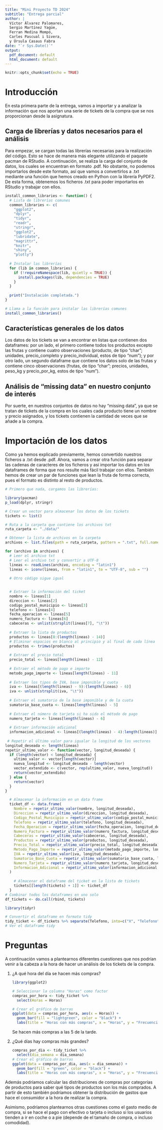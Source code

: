 ```yaml
---
title: "Mini Proyecto TD 2024"
subtitle: "Entrega parcial"
author: |
  Víctor Álvarez Palomares,  
  Sergio Martínez Yagüe,  
  Ferran Medina Mompó,  
  Carles Pascual i Sivera,  
  y Úrsula Casaus Fabra
date: "`r Sys.Date()`"
output:
  pdf_document: default
  html_document: default
---
```


```r
knitr::opts_chunk$set(echo = TRUE)
```

# Introducción

En esta primera parte de la entrega, vamos a importar y a analizar la información que nos aportan una serie de tickets de la compra que se nos proporcionan desde la asignatura.

## Carga de librerías y datos necesarios para el análisis

Para empezar, se cargan todas las librerías necesarias para la realización del código. Esto se hace de manera más elegante utilizando el paquete pacman de RStudio. A continuación, se realiza la carga del conjunto de datos, los cuales se encuentran en formato .pdf. No obstante, no podemos importarlos desde este formato, así que vamos a convertirlos a .txt mediante una función que hemos creado en Python con la librería PyPDF2. De esta forma, obtenemos los ficheros .txt para poder importarlos en RStudio y trabajar con ellos.

```r
install_common_libraries <- function() {
  # Lista de librerías comunes
  common_libraries <- c(
    "ggplot2",
    "dplyr",
    "tidyr",
    "readr",
    "stringr",
    "ggplot2",
    "lubridate",
    "magrittr",
    "knitr",
    "shiny",
    "plotly")
  
  # Instalar las librerías
  for (lib in common_libraries) {
    if (!requireNamespace(lib, quietly = TRUE)) {
      install.packages(lib, dependencies = TRUE)
    }
  }
  
  print("Instalación completada.")
}

# Llama a la función para instalar las librerías comunes
install_common_libraries()
```

## Características generales de los datos

Los datos de los tickets se van a encontrar en listas que contienen dos dataframes: por un lado, el primero contiene todos los productos excepto las frutas y contiene cuatro observaciones (producto, de tipo "char"; unidades, precio_completo y precio_individual, estos de tipo "num"); y por otro lado, un segundo dataframe que contiene los datos solo de las frutas y contiene cinco observaciones (frutas, de tipo "char"; precios, unidades, peso_kg y precio_por_kg, estos de tipo "num").

## Análisis de "missing data" en nuestro conjunto de interés

Por suerte, en nuestros conjuntos de datos no hay "missing data", ya que se tratan de tickets de la compra en los cuales cada producto tiene un nombre y precio asignados, y los tickets contienen la cantidad de veces que se añade a la compra.

# Importación de los datos

Como ya hemos explicado previamente, hemos convertido nuestros ficheros a .txt desde .pdf. Ahora, vamos a crear otra función para separar las cadenas de caracteres de los ficheros y así importar los datos en los dataframes de forma que nos resulte más fácil trabajar con ellos. También hemos de crear un par de funciones que lean la fruta de forma correcta, pues el formato es distinto al resto de productos.

```r
# Primero que nada, cargamos las librerías:

library(pacman)
p_load(dplyr, stringr)
```

```r
# Crear un vector para almacenar los datos de los tickets
tickets <- list()

# Ruta a la carpeta que contiene los archivos txt
ruta_carpeta <- "./data/"

# Obtener la lista de archivos en la carpeta
archivos <- list.files(path = ruta_carpeta, pattern = ".txt", full.names = TRUE)

for (archivo in archivos) {
  # Leer el archivo txt
  # Leer el archivo txt y convertir a UTF-8
  lineas <- readLines(archivo, encoding = "latin1")
  lineas <- iconv(lineas, from = "latin1", to = "UTF-8", sub = "")
  
  # Otro código sigue igual

  
  # Extraer la información del ticket
  nombre <- lineas[1]
  direccion <- lineas[2]
  codigo_postal_municipio <- lineas[3]
  telefono <- lineas[4]
  fecha_operacion <- lineas[5]
  numero_factura <- lineas[6]
  cabeceras <- unlist(strsplit(lineas[7], "\t"))
  
  # Extraer la lista de productos
  productos <- lineas[8:(length(lineas) - 14)]
  # Eliminar espacios en blanco al principio y al final de cada línea
  productos <- trimws(productos)
  
  # Extraer el precio total
  precio_total <- lineas[length(lineas) - 12]
  
  # Extraer el método de pago e importe
  metodo_pago_importe <- lineas[length(lineas) - 11]
  
  # Extraer los tipos de IVA, base imponible y cuota
  iva <- lineas[(length(lineas) - 9):(length(lineas) - 6)]
  iva <- unlist(strsplit(iva, "\t"))
  
  # Extraer el sumatorio de la base imponible y de la cuota
  sumatorio_base_cuota <- lineas[length(lineas) - 5]
  
  # Extraer el número de tarjeta si ha sido el método de pago
  numero_tarjeta <- lineas[length(lineas) - 6]
  
  # Extraer información adicional
  informacion_adicional <- lineas[(length(lineas) - 4):length(lineas)]
  
 # Repetir el último valor para igualar la longitud de los vectores
longitud_deseada <- length(lineas)
repetir_ultimo_valor <- function(vector, longitud_deseada) {
  if (length(vector) < longitud_deseada) {
    ultimo_valor <- vector[length(vector)]
    nueva_longitud <- longitud_deseada - length(vector)
    vector_extendido <- c(vector, rep(ultimo_valor, nueva_longitud))
    return(vector_extendido)
  } else {
    return(vector)
  }
}

  # Almacenar la información en un data frame
  ticket_df <- data.frame(
    Nombre = repetir_ultimo_valor(nombre, longitud_deseada),
    Direccion = repetir_ultimo_valor(direccion, longitud_deseada),
    Codigo_Postal_Municipio = repetir_ultimo_valor(codigo_postal_municipio,                 longitud_deseada),
    Telefono = repetir_ultimo_valor(telefono, longitud_deseada),
    Fecha_Operacion = repetir_ultimo_valor(fecha_operacion, longitud_deseada),
    Numero_Factura = repetir_ultimo_valor(numero_factura, longitud_deseada),
    Cabeceras = repetir_ultimo_valor(cabeceras, longitud_deseada),
    Productos = repetir_ultimo_valor(productos, longitud_deseada),
    Precio_Total = repetir_ultimo_valor(precio_total, longitud_deseada),
    Metodo_Pago_Importe = repetir_ultimo_valor(metodo_pago_importe, longitud_deseada),
    IVA = repetir_ultimo_valor(iva, longitud_deseada),
    Sumatorio_Base_Cuota = repetir_ultimo_valor(sumatorio_base_cuota, longitud_deseada),
    Numero_Tarjeta = repetir_ultimo_valor(numero_tarjeta, longitud_deseada),
    Informacion_Adicional = repetir_ultimo_valor(informacion_adicional, longitud_deseada)
  )
  
    # Almacenar el dataframe del ticket en la lista de tickets
    tickets[[length(tickets) + 1]] <- ticket_df
  }
# Combinar todos los dataframes en uno solo
df_tickets <- do.call(rbind, tickets)
```

```r
library(tidyr)

# Convertir el dataframe en formato tidy
tidy_ticket <- df_tickets %>% separate(Telefono, into=c("X", "Telefono"), sep = " ") %>% separate(Codigo_Postal_Municipio, into = c("CP", "Municipio")) %>% separate(Fecha_Operacion, into = c("Fecha", "Hora"), sep = " ") %>% mutate(Fecha = as.Date(Fecha, format = "%d/%m/%Y"), dia_semana = weekdays(Fecha)) %>%  separate(Hora, into = c("Horas", "Mins"), sep = ":") %>% separate(Numero_Factura, into = c("Y", "Cod_Factura"), sep = ":") %>% separate(Precio_Total, into = c("W", "Z","Importe"), sep = " ") %>% select(-c("X","Y","W","Z")) %>% separate(Fecha, into = c("Anyo", "Mes", "Dia"), sep = "-")
# Ver el dataframe tidy

```

# Preguntas

A continuación vamos a plantearnos diferentes cuestiones que nos podrían venir a la cabeza a la hora de hacer un análisis de los tickets de la compra.

1)  ¿A qué hora del día se hacen más compras?

    ```r
    library(ggplot2)

    # Seleccionar la columna "Horas" como factor
    compras_por_hora <- tidy_ticket %>% 
      select(Horas = Horas)

    # Crear el gráfico de barras
    ggplot(data = compras_por_hora, aes(x = Horas)) +
      geom_bar(fill = "lightgreen", color = "black") +
      labs(title = "Horas con más compras", x = "Horas", y = "Frecuencia")
    ```

    Se hacen más compras a las 5 de la tarde.

2)  ¿Qué días hay compras más grandes?

    ```r
    compras_por_dia <- tidy_ticket %>% 
      select(dia_semana = dia_semana)
    # Crear el gráfico de barras
    ggplot(data = compras_por_dia, aes(x = dia_semana)) +
      geom_bar(fill = "green", color = "black") +
      labs(title = "Horas con más compras", x = "Horas", y = "Frecuencia")
    ```

Además podríamos calcular las distribuciones de compras por categorías de productos para saber qué tipos de productos son los más comprados. A partir de esto también podríamos obtener la distribución de gastos que hace el consumidor a la hora de realizar la compra.

Asimismo, podríamos plantearnos otras cuestiones como el gasto medio de compra, si se hace el pago con efectivo o tarjeta o incluso si los usuarios tienden a ir en coche o a pie (depende de el tamaño de compra, o incluso comodidad).
